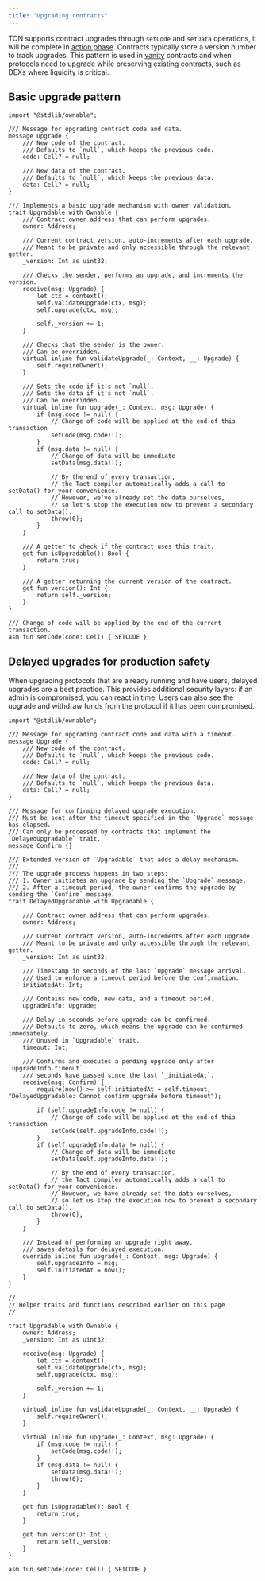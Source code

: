 ```yaml
---
title: "Upgrading contracts"
---
```


TON supports contract upgrades through `setCode` and `setData` operations, it will be complete in [action phase](/tvm/exit-codes#action-phase). Contracts typically store a version number to track upgrades. This pattern is used in [vanity](/techniques/vanity) contracts and when protocols need to upgrade while preserving existing contracts, such as DEXs where liquidity is critical. 

## Basic upgrade pattern

```tact 
import "@stdlib/ownable";

/// Message for upgrading contract code and data.
message Upgrade {
    /// New code of the contract.
    /// Defaults to `null`, which keeps the previous code.
    code: Cell? = null;

    /// New data of the contract.
    /// Defaults to `null`, which keeps the previous data.
    data: Cell? = null;
}

/// Implements a basic upgrade mechanism with owner validation.
trait Upgradable with Ownable {
    /// Contract owner address that can perform upgrades.
    owner: Address;

    /// Current contract version, auto-increments after each upgrade.
    /// Meant to be private and only accessible through the relevant getter.
    _version: Int as uint32;

    /// Checks the sender, performs an upgrade, and increments the version.
    receive(msg: Upgrade) {
        let ctx = context();
        self.validateUpgrade(ctx, msg);
        self.upgrade(ctx, msg);

        self._version += 1;
    }

    /// Checks that the sender is the owner.
    /// Can be overridden.
    virtual inline fun validateUpgrade(_: Context, __: Upgrade) {
        self.requireOwner();
    }

    /// Sets the code if it's not `null`.
    /// Sets the data if it's not `null`.
    /// Can be overridden.
    virtual inline fun upgrade(_: Context, msg: Upgrade) {
        if (msg.code != null) {
            // Change of code will be applied at the end of this transaction
            setCode(msg.code!!);
        }
        if (msg.data != null) {
            // Change of data will be immediate
            setData(msg.data!!);

            // By the end of every transaction,
            // the Tact compiler automatically adds a call to setData() for your convenience.
            // However, we've already set the data ourselves,
            // so let's stop the execution now to prevent a secondary call to setData().
            throw(0);
        }
    }

    /// A getter to check if the contract uses this trait.
    get fun isUpgradable(): Bool {
        return true;
    }

    /// A getter returning the current version of the contract.
    get fun version(): Int {
        return self._version;
    }
}

/// Change of code will be applied by the end of the current transaction.
asm fun setCode(code: Cell) { SETCODE }
```

## Delayed upgrades for production safety

When upgrading protocols that are already running and have users, delayed upgrades are a best practice. This provides additional security layers: if an admin is compromised, you can react in time. Users can also see the upgrade and withdraw funds from the protocol if it has been compromised.

```tact
import "@stdlib/ownable";

/// Message for upgrading contract code and data with a timeout.
message Upgrade {
    /// New code of the contract.
    /// Defaults to `null`, which keeps the previous code.
    code: Cell? = null;

    /// New data of the contract.
    /// Defaults to `null`, which keeps the previous data.
    data: Cell? = null;
}

/// Message for confirming delayed upgrade execution.
/// Must be sent after the timeout specified in the `Upgrade` message has elapsed.
/// Can only be processed by contracts that implement the `DelayedUpgradable` trait.
message Confirm {}

/// Extended version of `Upgradable` that adds a delay mechanism.
///
/// The upgrade process happens in two steps:
/// 1. Owner initiates an upgrade by sending the `Upgrade` message.
/// 2. After a timeout period, the owner confirms the upgrade by sending the `Confirm` message.
trait DelayedUpgradable with Upgradable {

    /// Contract owner address that can perform upgrades.
    owner: Address;

    /// Current contract version, auto-increments after each upgrade.
    /// Meant to be private and only accessible through the relevant getter.
    _version: Int as uint32;

    /// Timestamp in seconds of the last `Upgrade` message arrival.
    /// Used to enforce a timeout period before the confirmation.
    initiatedAt: Int;

    /// Contains new code, new data, and a timeout period.
    upgradeInfo: Upgrade;

    /// Delay in seconds before upgrade can be confirmed.
    /// Defaults to zero, which means the upgrade can be confirmed immediately.
    /// Unused in `Upgradable` trait.
    timeout: Int;

    /// Confirms and executes a pending upgrade only after `upgradeInfo.timeout`
    /// seconds have passed since the last `_initiatedAt`.
    receive(msg: Confirm) {
        require(now() >= self.initiatedAt + self.timeout, "DelayedUpgradable: Cannot confirm upgrade before timeout");

        if (self.upgradeInfo.code != null) {
            // Change of code will be applied at the end of this transaction
            setCode(self.upgradeInfo.code!!);
        }
        if (self.upgradeInfo.data != null) {
            // Change of data will be immediate
            setData(self.upgradeInfo.data!!);

            // By the end of every transaction,
            // the Tact compiler automatically adds a call to setData() for your convenience.
            // However, we have already set the data ourselves,
            // so let us stop the execution now to prevent a secondary call to setData().
            throw(0);
        }
    }

    /// Instead of performing an upgrade right away,
    /// saves details for delayed execution.
    override inline fun upgrade(_: Context, msg: Upgrade) {
        self.upgradeInfo = msg;
        self.initiatedAt = now();
    }
}

//
// Helper traits and functions described earlier on this page
//

trait Upgradable with Ownable {
    owner: Address;
    _version: Int as uint32;

    receive(msg: Upgrade) {
        let ctx = context();
        self.validateUpgrade(ctx, msg);
        self.upgrade(ctx, msg);

        self._version += 1;
    }

    virtual inline fun validateUpgrade(_: Context, __: Upgrade) {
        self.requireOwner();
    }

    virtual inline fun upgrade(_: Context, msg: Upgrade) {
        if (msg.code != null) {
            setCode(msg.code!!);
        }
        if (msg.data != null) {
            setData(msg.data!!);
            throw(0);
        }
    }

    get fun isUpgradable(): Bool {
        return true;
    }

    get fun version(): Int {
        return self._version;
    }
}

asm fun setCode(code: Cell) { SETCODE }
```